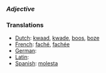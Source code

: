 ===''Adjective''===
===Translations===
*[[Dutch]]: [[kwaad]], [[kwade]], [[boos]], [[boze]]
*[[French]]: [[faché]], [[fachée]]
*[[German]]: [[]]
*[[Latin]]: [[]]
*[[Spanish]]: [[molesta]]